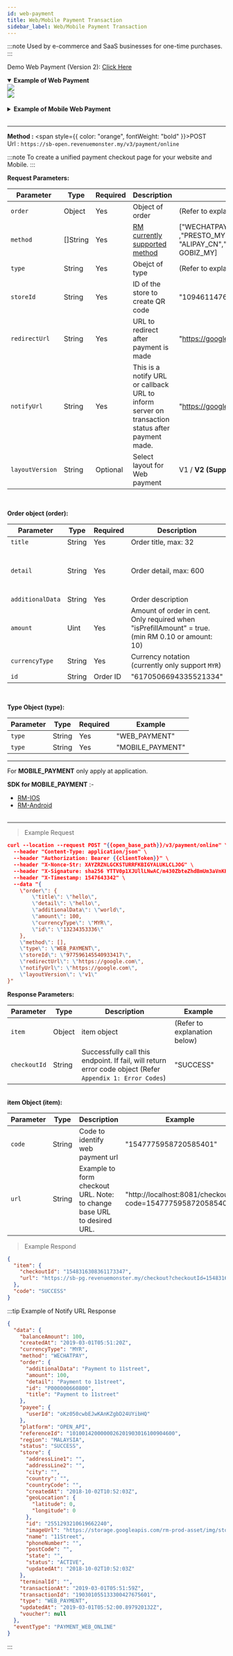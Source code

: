 ```yaml
---
id: web-payment
title: Web/Mobile Payment Transaction
sidebar_label: Web/Mobile Payment Transaction
---
```



:::note
Used by e-commerce and SaaS businesses for one-time purchases.
:::

Demo Web Payment (Version 2): [Click Here](https://sb-api.revenuemonster.my/demo/payment/online)

<details open>
  <summary>
    <b> Example of Web Payment</b>
  </summary>
  <Card width="100%">
    <Image src="/static/img/Webpayment.png" />
  </Card>
  <br />
  <Card width="100%">
    <Image src="/static/img/displayQR.png" />
  </Card>
</details>
<br />

<details>
  <summary>
    <b> Example of Mobile Web Payment</b>
  </summary>
  <Card width="100%">
    <Image src="/static/img/MobileWeb.png" />
  </Card>
</details>
<br />

<hr />

**Method :** <span style={{ color: "orange", fontWeight: "bold" }}>POST</span><br/>
Url : `https://sb-open.revenuemonster.my/v3/payment/online`

:::note
To create a unified payment checkout page for your website and Mobile.
:::

<strong>Request Parameters:</strong>

| Parameter       | Type     | Required | Description                                                                                     | Example                                                                                                               |
| --------------- | -------- | -------- | ----------------------------------------------------------------------------------------------- | --------------------------------------------------------------------------------------------------------------------- |
| `order`         | Object   | Yes      | Object of order                                                                                 | (Refer to explanation below)                                                                                          |
| `method`        | []String | Yes      | [RM currently supported method](#web-payment-amp-mobile-payement-amp-mobile-web-payment)        | ["WECHATPAY_MY","WECHATPAY_CN" <br/>,"PRESTO_MY","BOOST_MY","TNG_MY" , "ALIPAY_CN","GRABPAY_MY","RAZER_MY", GOBIZ_MY] |
| `type`          | String   | Yes      | Obejct of type                                                                                  | (Refer to explanation below)                                                                                          |
| `storeId`       | String   | Yes      | ID of the store to create QR code                                                               | "10946114768247530"                                                                                                   |
| `redirectUrl`   | String   | Yes      | URL to redirect after payment is made                                                           | "https://google.com"                                                                                                  |
| `notifyUrl`     | String   | Yes      | This is a notify URL or callback URL to inform server on transaction status after payment made. | "https://google.com"                                                                                                  |
| `layoutVersion` | String   | Optional | Select layout for Web payment                                                                   | V1 / **V2 (Supported Credit Card)**                                                                                   |

<br />

<strong>Order object (order):</strong>

| Parameter        | Type   | Required | Description                                                                                       | Example                        |
| ---------------- | ------ | -------- | ------------------------------------------------------------------------------------------------- | ------------------------------ |
| `title`          | String | Yes      | Order title, max: 32                                                                              | "Sales"                        |
| `detail`         | String | Yes      | Order detail, max: 600                                                                            | "1 x iPhone X; 2 x SAMSUNG S8" |
| `additionalData` | String | Yes      | Order description                                                                                 | "Sales"                        |
| `amount`         | Uint   | Yes      | Amount of order in cent. Only required when "isPrefillAmount" = true. (min RM 0.10 or amount: 10) | 100                            |
| `currencyType`   | String | Yes      | Currency notation (currently only support `MYR`)                                                  | "MYR"                          |
| `id`             | String | Order ID | "6170506694335521334"                                                                             |

<br />

<strong>Type Object (type):</strong> <br />

| Parameter | Type   | Required | Example          |
| --------- | ------ | -------- | ---------------- |
| `type`    | String | Yes      | "WEB_PAYMENT"    |
| `type`    | String | Yes      | "MOBILE_PAYMENT" |

<hr />

For **MOBILE_PAYMENT** only apply at application.

<strong>SDK for MOBILE_PAYMENT</strong> :-

- [RM-IOS](https://github.com/RevenueMonster/RM-IOS)
- [RM-Android](https://github.com/RevenueMonster/RM-Android) <br/><br />

<hr />

> Example Request

```json
curl --location --request POST "{{open_base_path}}/v3/payment/online" \
  --header "Content-Type: application/json" \
  --header "Authorization: Bearer {{clientToken}}" \
  --header "X-Nonce-Str: XAYZRZNLGCKSTURRFKBIGYALUKLCLJOG" \
  --header "X-Signature: sha256 YTTV0p1XJUllLNwAC/m430ZbteZhdBmUm3aVnKH4XEZU2yfl7liCPzEI40VqTwFcmMLByJ0mRyzc97gzVn1XZVIr1DaPpW3LUv/on82hIDhLue4uJzKg+vS8/CKJC4+SJ1NpL4rDQEg/hdq4mrNIckTN5+UCFbM4tLCDN8FanSoI3SxcfmvfBwuOc5ro4WWStJlr/LxLJWHRdI8ZpTc1gmNkzRKA9YXJI6iACrkg4cUtMkQ0nii9dHu+brKtK2gCtZ6kdPxgiykDlJuPcpHBGsG+wjNGXLxNeeZjbIl6m40dtdwwyiDbdsk/ZelN0J8Xw1rti7a7dHY/vNnN4W+tUA==" \
  --header "X-Timestamp: 1547643342" \
  --data "{
    \"order\": {
    	\"title\": \"hello\",
    	\"detail\": \"hello\",
    	\"additionalData\": \"world\",
	    \"amount\": 100,
	    \"currencyType\": \"MYR\",
	    \"id\": \"13234353336\"
    },
    \"method\": [],
    \"type\": \"WEB_PAYMENT\",
    \"storeId\": \"977596145540933417\",
    \"redirectUrl\": \"https://google.com\",
    \"notifyUrl\": \"https://google.com\",
    \"layoutVersion\": \"v1\"
}"
```

<strong>Response Parameters:</strong>

| Parameter    | Type   | Description                                                                                               | Example                      |
| ------------ | ------ | --------------------------------------------------------------------------------------------------------- | ---------------------------- |
| `item`       | Object | item object                                                                                               | (Refer to explanation below) |
| `checkoutId` | String | Successfully call this endpoint. If fail, will return error code object (Refer `Appendix 1: Error Codes`) | "SUCCESS"                    |

<br />
<strong>item Object (item):</strong>

| Parameter | Type   | Description                                                            | Example                                                   |
| --------- | ------ | ---------------------------------------------------------------------- | --------------------------------------------------------- |
| `code`    | String | Code to identify web payment url                                       | "1547775958720585401"                                     |
| `url`     | String | Example to form checkout URL. Note: to change base URL to desired URL. | "http://localhost:8081/checkout?code=1547775958720585401" |

> Example Respond

```json
{
  "item": {
    "checkoutId": "1548316308361173347",
    "url": "https://sb-pg.revenuemonster.my/checkout?checkoutId=1548316308361173347"
  },
  "code": "SUCCESS"
}
```

:::tip Example of Notify URL Response

```json
{
  "data": {
    "balanceAmount": 100,
    "createdAt": "2019-03-01T05:51:20Z",
    "currencyType": "MYR",
    "method": "WECHATPAY",
    "order": {
      "additionalData": "Payment to 11street",
      "amount": 100,
      "detail": "Payment to 11street",
      "id": "P000000660800",
      "title": "Payment to 11street"
    },
    "payee": {
      "userId": "oKz050cwbEJwKAnKZgbD24UYibHQ"
    },
    "platform": "OPEN_API",
    "referenceId": "1010014200000026201903016100904600",
    "region": "MALAYSIA",
    "status": "SUCCESS",
    "store": {
      "addressLine1": "",
      "addressLine2": "",
      "city": "",
      "country": "",
      "countryCode": "",
      "createdAt": "2018-10-02T10:52:03Z",
      "geoLocation": {
        "latitude": 0,
        "longitude": 0
      },
      "id": "2551293210619662240",
      "imageUrl": "https://storage.googleapis.com/rm-prod-asset/img/store.png",
      "name": "11Street",
      "phoneNumber": "",
      "postCode": "",
      "state": "",
      "status": "ACTIVE",
      "updatedAt": "2018-10-02T10:52:03Z"
    },
    "terminalId": "",
    "transactionAt": "2019-03-01T05:51:59Z",
    "transactionId": "190301055133300427675601",
    "type": "WEB_PAYMENT",
    "updatedAt": "2019-03-01T05:52:00.897920132Z",
    "voucher": null
  },
  "eventType": "PAYMENT_WEB_ONLINE"
}
```

:::
